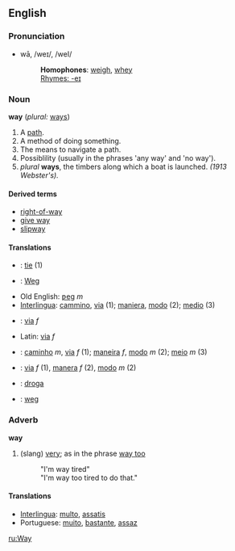 ==English==

===Pronunciation===
*wā, /weɪ/, /weI/
*:'''Homophones''': [[weigh]], [[whey]]
*:[[Rhymes:English:-eɪ|Rhymes: -eɪ]]

===Noun===
'''way''' (''plural:'' [[ways]])
#A [[path]].
#A method of doing something.
#The means to navigate a path.
#Possiblility (usually in the phrases 'any way' and 'no way').
#''plural'' '''ways''', the timbers along which a boat is launched. ''(1913 Webster's).''

====Derived terms====
*[[right-of-way]]
*[[give way]]
*[[slipway]]

====Translations====
*{{it}}: [[tie]] (1)
*{{de}}: [[Weg]]
*Old English: [[ƿeg]] ''m''
*[[Interlingua]]: [[cammino]], [[via]] (1); [[maniera]], [[modo]] (2); [[medio]] (3)
*{{it}}: [[via]]  ''f''
*Latin: [[via]] ''f''
*{{pt}}: [[caminho]] ''m'', [[via]] ''f'' (1); [[maneira]] ''f'', [[modo]] ''m'' (2); [[meio]] ''m'' (3)
*{{es}}: [[via]] ''f'' (1), [[manera]] ''f'' (2), [[modo]] ''m'' (2)
*{{pl}}: [[droga]]
*{{nl}}: [[weg]]

===Adverb===
'''way'''
# (slang) [[very]]; as in the phrase [[way too]]
#:"I'm way tired"
#:"I'm way too tired to do that."

====Translations====
*[[Interlingua]]: [[multo]], [[assatis]]
*Portuguese: [[muito]], [[bastante]], [[assaz]]

[[ru:Way]]